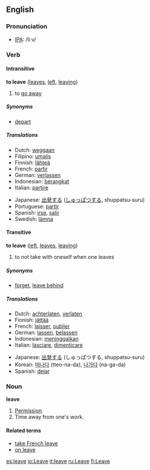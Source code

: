 ==English==
=== Pronunciation ===
*[[w:IPA|IPA]]: /liːv/

=== Verb ===
====Intransitive====
'''to leave''' ([[leaves]], [[left]], [[leaving]])

# to [[go away]]

===== Synonyms =====
*[[depart]]

===== Translations =====
{{top}}
*Dutch: [[weggaan]]
*Filipino: [[umalís]]
*Finnish: [[lähteä]]
*French: [[partir]]
*German: [[verlassen]]
*Indonesian: [[berangkat]]
*Italian: [[partire]]
{{mid}}
*Japanese: [[出発]]する ([[しゅっぱつ]]する, shuppatsu-suru)
*Portuguese: [[partir]]
*Spanish: [[irse]], [[salir]]
*Swedish: [[lämna]]
{{bottom}}

==== Transitive ====
'''to leave''' ([[left]], [[leaves]], [[leaving]])

# to not take with oneself when one leaves

=====Synonyms=====
*[[forget]], [[leave behind]]

=====Translations=====
{{top}}
*Dutch: [[achterlaten]], [[verlaten]]
*Finnish: [[jättää]]
*French: [[laisser]], [[oublier]]
*German: [[lassen]], [[belassen]]
*Indonesian: [[tinggal|meninggalkan]]
*Italian: [[lasciare]], [[dimenticare]]
{{mid}}
*Japanese: [[出発]]する (しゅっぱつする, shuppatsu-suru)
*Korean: [[떠나다]] (tteo-na-da), [[나가다]] (na-ga-da)
*Spanish: [[dejar]]
{{bottom}}

===Noun===
'''leave'''

#[[Permission]].
#Time away from one's work.

====Related terms====
*[[take French leave]]
*[[on leave]]

[[es:leave]]
[[io:Leave]]
[[it:leave]]
[[ru:Leave]]
[[fi:Leave]]